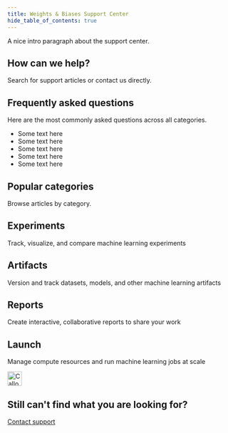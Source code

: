 ```yaml
---
title: Weights & Biases Support Center
hide_table_of_contents: true
---
```






A nice intro paragraph about the support center.


<Card className="help-banner">
  <h2>How can we help?</h2>
  <p>Search for support articles or contact us directly.</p>
</Card>

## Frequently asked questions

Here are the most commonly asked questions across all categories.

* Some text here
* Some text here
* Some text here
* Some text here
* Some text here



## Popular categories

Browse articles by category.

<div className="card-container">
  <Card href="index_experiments" className="card card-yellow">
    <div className="card-icon-left" style={{backgroundImage: "url('/images/support/icon-running-repeat.svg')"}} />
    <div className="card-icon-right" style={{backgroundImage: "url('/images/support/icon-forward-next.svg')"}} />
    <h2 className="card-title">Experiments</h2>
    <p className="card-content">Track, visualize, and compare machine learning experiments</p>
  </Card>

  <Card href="index_artifacts" className="card card-pink">
    <div className="card-icon-left" style={{backgroundImage: "url('/images/support/icon-versions-layers.svg')"}} />
    <div className="card-icon-right" style={{backgroundImage: "url('/images/support/icon-forward-next.svg')"}} />
    <h2 className="card-title">Artifacts</h2>
    <p className="card-content">Version and track datasets, models, and other machine learning artifacts</p>
  </Card>
</div>

<div className="card-container">

  <Card href="index_reports" className="card card-gray">
    <div className="card-icon-left" style={{backgroundImage: "url('/images/support/icon-category-multimodal.svg')"}} />
    <div className="card-icon-right" style={{backgroundImage: "url('/images/support/icon-forward-next.svg')"}} />
    <h2 className="card-title">Reports</h2>
    <p className="card-content">Create interactive, collaborative reports to share your work</p>
  </Card>
  <Card href="index_launch" className="card card-blue">
    <div className="card-icon-left" style={{backgroundImage: "url('/images/support/white-icon-category-multimodal.svg')"}} />
    <div className="card-icon-right" style={{backgroundImage: "url('/images/support/white-icon-forward-next.svg')"}} />
    <h2 className="card-title">Launch</h2>
    <p className="card-content">Manage compute resources and run machine learning jobs at scale</p>
  </Card>  
</div>

<Card className="card-banner card-banner-gray">
    <div className="card-banner-icon">
    <img src="/images/support/callout-icon.svg" alt="Callout Icon" width="32" height="32" />
  </div>
  <h2>Still can't find what you are looking for?</h2>
  <a href="mailto:support@wandb.com" className="contact-us-button">
    Contact support
  </a>
</Card>
